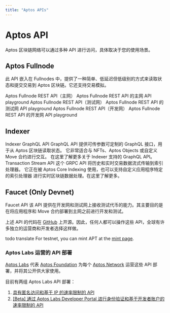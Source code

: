```yaml
---
title: "Aptos APIs"
---
```



# Aptos API

Aptos 区块链网络可以通过多种 API 进行访问，具体取决于您的使用场景。

## Aptos Fullnode

此 API 嵌入在 Fullnodes 中，提供了一种简单、低延迟但低级别的方式来读取状态和提交交易到 Aptos 区块链。它还支持交易模拟。

<Cards>
   <Card href="./apis/fullnode-rest-api-reference?network=mainnet">
      <Card.Title>Aptos Fullnode REST API（主网）</Card.Title>
      <Card.Description>Aptos Fullnode REST API 的主网 API playground</Card.Description>
   </Card>
   <Card href="./apis/fullnode-rest-api-reference?network=testnet">
      <Card.Title>Aptos Fullnode REST API（测试网）</Card.Title>
      <Card.Description>Aptos Fullnode REST API 的测试网 API playground</Card.Description>
   </Card>
   <Card href="./apis/fullnode-rest-api-reference?network=devnet">
      <Card.Title>Aptos Fullnode REST API（开发网）</Card.Title>
      <Card.Description>Aptos Fullnode REST API 的开发网 API playground</Card.Description>
   </Card>
</Cards>

## Indexer

<Cards>
   <Card href="./indexer">
      <Card.Title>Indexer GraphQL API</Card.Title>
      <Card.Description>
         GraphQL API 提供可传参数可定制的 GraphQL 接口，用于从 Aptos 区块链读取状态。
         它非常适合与 NFTs、Aptos Objects 或自定义 Move 合约进行交互。
         在这里了解更多关于 Indexer 支持的 GraphQL API。
      </Card.Description>
   </Card>
   <Card href="./indexer/txn-stream">
      <Card.Title>Transaction Stream API</Card.Title>
      <Card.Description>
         这个 GRPC API 将历史和实时交易数据流式传输到索引处理器。
         它正在被 Aptos Core Indexing 使用，也可以支持自定义应用程序特定的索引处理器
         进行实时区块链数据处理。在这里了解更多。
      </Card.Description>
   </Card>
</Cards>

## Faucet (Only Devnet)

<Cards>
   <Card href="./apis/faucet-api">
      <Card.Title>Faucet API</Card.Title>
      <Card.Description>
         该 API 提供在开发网和测试网上接收测试代币的能力。其主要目的是在将应用程序和 Move 合约部署到主网之前进行开发和测试。
      </Card.Description>
   </Card>
</Cards>


上述 API 的代码在 [GitHub](https://github.com/aptos-labs/aptos-core) 上开源。因此，任何人都可以操作这些 API，全球有许多独立的运营商和开发者选择这样做。

todo translate
For testnet, you can mint APT at the [mint page](/network/faucet).

### Aptos Labs 运营的 API 部署

[Aptos Labs](https://aptoslabs.com) 代表 [Aptos Foundation](https://aptosfoundation.org/) 为每个 [Aptos Network](../network/nodes/networks.mdx) 运营这些 API 部署，并将其公开供大家使用。

目前有两组 Aptos Labs API 部署：

1. [具有匿名访问和基于 IP 的速率限制的 API](../network/nodes/networks.mdx)
2. [[Beta] 通过 Aptos Labs Developer Portal 进行身份验证和基于开发者账户的速率限制的 API](apis/aptos-labs-developer-portal.mdx)
